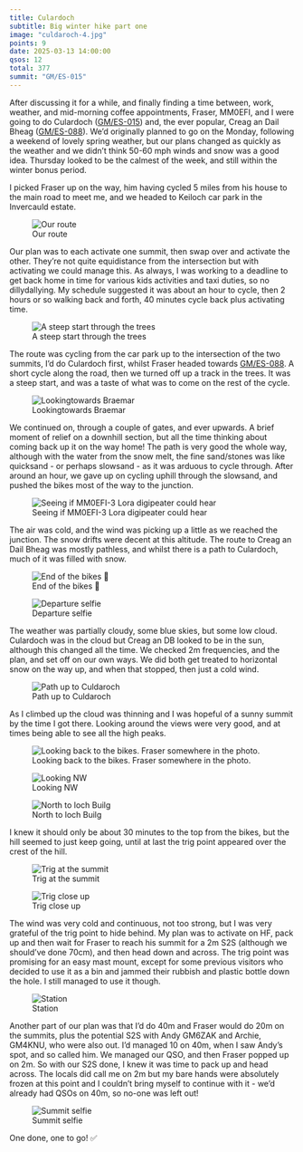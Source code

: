 ```yaml
---
title: Culardoch
subtitle: Big winter hike part one
image: "culdaroch-4.jpg"
points: 9
date: 2025-03-13 14:00:00
qsos: 12
total: 377
summit: "GM/ES-015"
---
```


After discussing it for a while, and finally finding a time between, work, weather, and mid-morning coffee appointments, Fraser, MM0EFI, and I were going to do Culardoch ([GM/ES-015](https://summits.sota.org.uk/summit/GM/ES-015)) and, the ever popular, Creag an Dail Bheag ([GM/ES-088](https://summits.sota.org.uk/summit/GM/ES-088)). We’d originally planned to go on the Monday, following a weekend of lovely spring weather, but our plans changed as quickly as the weather and we didn’t think 50-60 mph winds and snow was a good idea. Thursday looked to be the calmest of the week, and still within the winter bonus period.

I picked Fraser up on the way, him having cycled 5 miles from his house to the main road to meet me, and we headed to Keiloch car park in the Invercauld estate.

![Our route](route.jpeg)

Our plan was to each activate one summit, then swap over and activate the other. They’re not quite equidistance from the intersection but with activating we could manage this. As always, I was working to a deadline to get back home in time for various kids activities and taxi duties, so no dillydallying. My schedule suggested it was about an hour to cycle, then 2 hours or so walking back and forth, 40 minutes cycle back plus activating time.

![A steep start through the trees](culdaroch-16.jpg)

The route was cycling from the car park up to the intersection of the two summits, I’d do Culardoch first, whilst Fraser headed towards [GM/ES-088](https://summits.sota.org.uk/summit/GM/ES-088). A short cycle along the road, then we turned off up a track in the trees. It was a steep start, and was a taste of what was to come on the rest of the cycle.

![Lookingtowards Braemar](culdaroch-14.jpg)

We continued on, through a couple of gates, and ever upwards. A brief moment of relief on a downhill section, but all the time thinking about coming back up it on the way home! The path is very good the whole way, although with the water from the snow melt, the fine sand/stones was like quicksand - or perhaps slowsand - as it was arduous to cycle through. After around an hour, we gave up on cycling uphill through the slowsand, and pushed the bikes most of the way to the junction.

![Seeing if MM0EFI-3 Lora digipeater could hear](culdaroch-13.jpg)

The air was cold, and the wind was picking up a little as we reached the junction. The snow drifts were decent at this altitude. The route to Creag an Dail Bheag was mostly pathless, and whilst there is a path to Culardoch, much of it was filled with snow.

![End of the bikes 🥳](culdaroch-1.jpg)

![Departure selfie](/sota/2025\gm-es-088\creag-an-db-7.jpg)

The weather was partially cloudy, some blue skies, but some low cloud. Culardoch was in the cloud but Creag an DB looked to be in the sun, although this changed all the time. We checked 2m frequencies, and the plan, and set off on our own ways. We did both get treated to horizontal snow on the way up, and when that stopped, then just a cold wind.

![Path up to Culdaroch](culdaroch-10.jpg)

As I climbed up the cloud was thinning and I was hopeful of a sunny summit by the time I got there. Looking around the views were very good, and at times being able to see all the high peaks.

![Looking back to the bikes. Fraser somewhere in the photo.](culdaroch-11.jpg)

![Looking NW](culdaroch-9.jpg)

![North to loch Builg](culdaroch-8.jpg)

I knew it should only be about 30 minutes to the top from the bikes, but the hill seemed to just keep going, until at last the trig point appeared over the crest of the hill.

![Trig at the summit](culdaroch-7.jpg)

![Trig close up](culdaroch-6.jpg)

The wind was very cold and continuous, not too strong, but I was very grateful of the trig point to hide behind. My plan was to activate on HF, pack up and then wait for Fraser to reach his summit for a 2m S2S (although we should’ve done 70cm), and then head down and across. The trig point was promising for an easy mast mount, except for some previous visitors who decided to use it as a bin and jammed their rubbish and plastic bottle down the hole. I still managed to use it though.

![Station](culdaroch-4.jpg)

Another part of our plan was that I’d do 40m and Fraser would do 20m on the summits, plus the potential S2S with Andy GM6ZAK and Archie, GM4KNU, who were also out. I’d managed 10 on 40m, when I saw Andy’s spot, and so called him. We managed our QSO, and then Fraser popped up on 2m. So with our S2S done, I knew it was time to pack up and head across. The locals did call me on 2m but my bare hands were absolutely frozen at this point and I couldn’t bring myself to continue with it - we’d already had QSOs on 40m, so no-one was left out!

![Summit selfie](culdaroch-5.jpg)

One done, one to go! ✅
